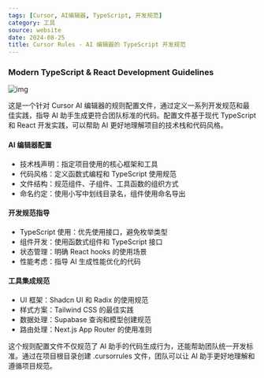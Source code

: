 ```yaml
---
tags: [Cursor, AI编辑器, TypeScript, 开发规范]
category: 工具
source: website
date: 2024-08-25
title: Cursor Rules - AI 编辑器的 TypeScript 开发规范
---
```


### Modern TypeScript & React Development Guidelines

![img](https://img.mengpeng.tech/i/2024/12/10/6757cdc626db1.webp)

这是一个针对 Cursor AI 编辑器的规则配置文件，通过定义一系列开发规范和最佳实践，指导 AI 助手生成更符合团队标准的代码。配置文件基于现代 TypeScript 和 React 开发实践，可以帮助 AI 更好地理解项目的技术栈和代码风格。

#### AI 编辑器配置
- 技术栈声明：指定项目使用的核心框架和工具
- 代码风格：定义函数式编程和 TypeScript 使用规范
- 文件结构：规范组件、子组件、工具函数的组织方式
- 命名约定：使用小写中划线目录名，组件使用命名导出

#### 开发规范指导
- TypeScript 使用：优先使用接口，避免枚举类型
- 组件开发：使用函数式组件和 TypeScript 接口
- 状态管理：明确 React hooks 的使用场景
- 性能考虑：指导 AI 生成性能优化的代码

#### 工具集成规范
- UI 框架：Shadcn UI 和 Radix 的使用规范
- 样式方案：Tailwind CSS 的最佳实践
- 数据处理：Supabase 查询和模型创建规范
- 路由处理：Next.js App Router 的使用准则

这个规则配置文件不仅规范了 AI 助手的代码生成行为，还能帮助团队统一开发标准。通过在项目根目录创建 .cursorrules 文件，团队可以让 AI 助手更好地理解和遵循项目规范。 